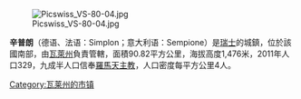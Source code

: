 [[Image:Picswiss_VS-80-04.jpg|right]]

'''辛普朗'''（德语、法语：Simplon；意大利语：Sempione）是[[瑞士|瑞士]]的城鎮，位於該國南部，由[[瓦萊州|瓦萊州]]負責管轄，面積90.82平方公里，海拔高度1,476米，2011年人口329，九成半人口信奉[[羅馬天主教|羅馬天主教]]，人口密度每平方公里4人。

{{Switzerland-geo-stub}}
[[Category:瓦莱州的市镇|Category:瓦莱州的市镇]]
